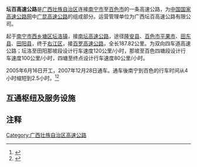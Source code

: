 {{中国高速公路信息框
| 编号 = G69/G80
| 名称 = 银川－百色高速公路（四塘－百峰）<br>广州－昆明高速公路（坛洛－百色东）
| 自定头部 = [[File:China_Expwy_G69_sign_with_name.svg|90px]] [[File:China_Expwy_G80_sign_with_name.svg|90px]]
| 地圖 = 
| 路線簡稱 = 坛百
| 最近通車日期 = 2007年12月28日
| 规划总里程 = 187.82
| 起點 = [[南宁市|南宁市]][[西乡塘区|西乡塘区]][[坛洛镇|坛洛镇]]
| 終點 = [[百色市|百色市]][[右江区|右江区]]
| 出口處數 = 13
| 服务区数 = 6
}}

'''坛百高速公路'''是[[广西壮族自治区|广西壮族自治区]]连接[[南宁市|南宁市]]至[[百色市|百色市]]的一条高速公路，为[[中国国家高速公路网|中国国家高速公路网]]中[[广昆高速公路|广昆高速公路]]的组成部分。运营管理单位为广西坛百高速公路有限公司。

起于[[南宁市|南宁市]][[西乡塘区|西乡塘区]][[坛洛镇|坛洛镇]]，接[[南坛高速公路|南坛高速公路]]，途径[[隆安县|隆安县]]、[[百色市|百色市]][[平果市|平果市]]、[[田东县|田东县]]、[[田阳县|田阳县]]，终于[[右江区|右江区]]，接[[百罗高速公路|百罗高速公路]]，全长187.82公里。为双向四车道高速公路；坛洛至田阳那坡段设计行车速度120公里/小时，那坡至百色四塘段设计行车速度100公里/小时，四塘至终点设计行车速度80公里/小时。

2005年6月16日开工，2007年12月28日通车。通车後南宁到百色的行车时间从4小时缩短到2.5小时。<ref>{{Cite web |url=http://www.gxewa.com/News_show.asp?id=4076 |title=南宁（坛洛）至百色高速公路 |accessdate=2013-04-11 |archive-date=2016-03-04 |archive-url=https://web.archive.org/web/20160304190738/http://www.gxewa.com/News_show.asp?id=4076 |dead-url=no }}</ref><ref>{{Cite web |url=http://news.gxnews.com.cn/staticpages/20071229/newgx47756df8-1337933.shtml |title=南百高速公路建成通车 南宁至百色车程2.5小时 |accessdate=2013-04-11 |archive-date=2013-04-19 |archive-url=https://web.archive.org/web/20130419024415/http://news.gxnews.com.cn/staticpages/20071229/newgx47756df8-1337933.shtml |dead-url=no }}</ref>

==互通枢纽及服务设施==
{{Start expwy exit box|place=1}}
{{Expwy exit item|place=[[南宁市|南宁市]]<br />[[西乡塘区|西乡塘区]]|place rows=3|type=H|name=坛洛|index=|highway connection={{China Expwy Name|G80|[[南坛高速公路|南坛高速公路]]}}|road connection={{中国国道名|324}}}}
{{Expwy exit item|type=S|name=坛洛服务区}}
{{Expwy exit item|type=H|name=广安|index=|highway connection={{China Expwy Name|S90|P= Guangxi}}}}
{{Expwy exit item|place=[[南宁市|南宁市]]<br />[[隆安县|隆安县]]|place rows=5|type=E|name=那桐|index=621|dist start=|road connection={{中国国道名|358|358国道}}}}
{{Expwy exit item|type=P|index=|name=小林停車區}}
{{Expwy exit item|type=E|index=636|name=小林|road connection={{中国县道名|510}}}}
{{Expwy exit item|type=E|index=|name=隆安|dist start=|road connection=蝶城路}}
{{Expwy exit item|type=S|name=隆安服务区}}
{{Expwy exit item|place=[[百色市|百色市]]<br />[[平果市|平果市]]|place rows=4|type=E|name=平果|index=|dist start=|road connection=进城大道<br>{{中国国道名|324}}}}
{{Expwy exit item|type=E|index=|name=平果西|alias=平果鋁|dist start=|road connection={{中国县道名|763}}}}
{{Expwy exit item|type=H|index=|name=玻利|dist start=|road connection={{China Expwy Name|S52|P=Guangxi|[[马平高速公路|马平高速公路]]}}}}
{{Expwy exit item|type=P|name=果化停车区}}
{{Expwy exit item|place=[[百色市|百色市]]<br />[[田东县|田东县]]|place rows=4|type=E|name=思林|index=700|dist start=|road connection={{中国国道名|324}}}}
{{Expwy exit item|type=S|name=田东服务区}}
{{Expwy exit item|type=E|index=722|name=田东|road connection={{中国国道名|243|243国道}}<br>东宁东路}}
{{Expwy exit item|type=E|index=|name=祥週|dist start=|road connection={{中国省道名|210|210省道}}}}
{{Expwy exit item|place=[[百色市|百色市]]<br />[[田阳县|田阳县]]|place rows=4|type=P|index=|name=田陽停車區}}
{{Expwy exit item|type=E|index=|name=田阳|dist start=|road connection=敢壮大道}}
{{Expwy exit item|type=E|index=763|name=那坡|road connection={{中国国道名|212}}}}
{{Expwy exit item|state=c|type=H|index=|name=百峰|highway connection={{China Expwy Name|G69|[[百靖高速公路|百靖高速公路]]}}}}
{{Expwy exit item|place=[[百色市|百色市]]<br />[[右江区|右江区]]|place rows=4|state=c|type=S|name=百色服务区}}
{{Expwy exit item|state=U|type=E|name=百东新区|index=|road connection=}}
{{Expwy exit item|state=c|type=H|name=四塘|index=788|highway connection={{China Expwy Name|G69|[[隆百高速公路|隆百高速公路]]}}}}
{{Expwy exit item|type=E|index=779|name=百色東|highway connection={{China Expwy Name|G80|[[百罗高速公路|百罗高速公路]]}}|road connection={{中国国道名|212|进城大道}}<br>{{中国国道名|323|进城大道}}<br>{{中国国道名|324|进城大道}}}}
{{End expwy exit box|place=1}}

==注释==
{{reflist}}

{{广西壮族自治区高速公路}}
[[Category:广西壮族自治区高速公路|Category:广西壮族自治区高速公路]]